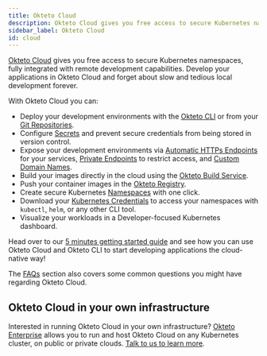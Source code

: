 ```yaml
---
title: Okteto Cloud
description: Okteto Cloud gives you free access to secure Kubernetes namespaces, fully integrated with remote development capabilities
sidebar_label: Okteto Cloud
id: cloud
---
```


[Okteto Cloud](https://cloud.okteto.com/#/?origin=docs) gives you free access to secure Kubernetes namespaces, fully integrated with remote development capabilities.
Develop your applications in Okteto Cloud and forget about slow and tedious local development forever.

With Okteto Cloud you can:

- Deploy your development environments with the [Okteto CLI](cloud/okteto-cli.mdx) or from your [Git Repositories](cloud/deploy-from-git.mdx).
- Configure [Secrets](cloud/secrets.mdx) and prevent secure credentials from being stored in version control.
- Expose your development environments via [Automatic HTTPs Endpoints](cloud/ssl.mdx) for your services, [Private Endpoints](cloud/private-endpoints.mdx) to restrict access, and [Custom Domain Names](cloud/custom-domains.mdx).
- Build your images directly in the cloud using the [Okteto Build Service](cloud/build.mdx).
- Push your container images in the [Okteto Registry](cloud/registry.mdx).
- Create secure Kubernetes [Namespaces](cloud/namespaces.mdx) with one click.
- Download your [Kubernetes Credentials](cloud/credentials.mdx) to access your namespaces with `kubectl`, `helm`, or any other CLI tool.
- Visualize your workloads in a Developer-focused Kubernetes dashboard.

Head over to our [5 minutes getting started guide](cloud/okteto-cli.mdx) and see how you can use Okteto Cloud and Okteto CLI to start developing applications the cloud-native way!

The [FAQs](reference/faqs.mdx) section also covers some common questions you might have regarding Okteto Cloud.

## Okteto Cloud in your own infrastructure

Interested in running Okteto Cloud in your own infrastructure? [Okteto Enterprise](enterprise.mdx) allows you to run and host Okteto Cloud on any Kubernetes cluster, on public or private clouds. [Talk to us to learn more](https://www.okteto.com/get-demo/).